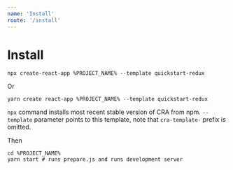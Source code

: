 ```yaml
---
name: 'Install'
route: '/install'
---
```


# Install

```shell script
npx create-react-app %PROJECT_NAME% --template quickstart-redux
```
Or
```shell script
yarn create react-app %PROJECT_NAME% --template quickstart-redux
```

`npx` command installs most recent stable version of CRA from npm. `--template` parameter points to this template, note that `cra-template-` prefix is omitted.

Then

```shell script
cd %PROJECT_NAME%
yarn start # runs prepare.js and runs development server
```
